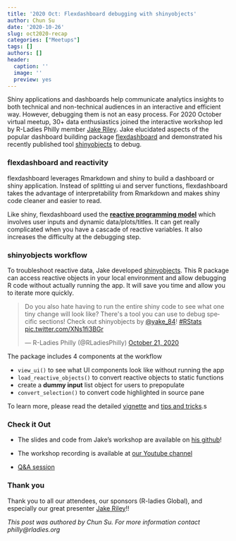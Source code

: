 ```yaml
---
title: '2020 Oct: Flexdashboard debugging with shinyobjects'
author: Chun Su
date: '2020-10-26'
slug: oct2020-recap
categories: ["Meetups"]
tags: []
authors: []
header:
  caption: ''
  image: ''
  preview: yes
---
```


Shiny applications and dashboards help communicate analytics insights to both technical and non-technical audiences in an interactive and efficient way. However, debugging them is not an easy process. For 2020 October virtual meetup, 30+ data enthusiastics joined the interactive workshop led by R-Ladies Philly member [Jake Riley](https://twitter.com/yake_84). Jake elucidated aspects of the popular dashboard building package [flexdashboard](https://rmarkdown.rstudio.com/flexdashboard/) and demonstrated his recently published tool [shinyobjects](https://cran.r-project.org/web/packages/shinyobjects/index.html) to debug.

### flexdashboard and reactivity
flexdashboard leverages Rmarkdown and shiny to build a dashboard or shiny application. Instead of splitting ui and server functions, flexdashboard takes the advantage of interpretability from Rmarkdown and makes shiny code cleaner and easier to read. 

Like shiny, flexdashboard used the [**reactive programming model**](https://shiny.rstudio.com/articles/reactivity-overview.html) which involves user inputs and dynamic data/plots/titles. It can get really complicated when you have a cascade of reactive variables. It also increases the difficulty at the debugging step. 

### shinyobjects workflow
To troubleshoot reactive data, Jake developed [shinyobjects](https://cran.r-project.org/web/packages/shinyobjects/index.html). This R package can access reactive objects in your local environment and allow debugging R code without actually running the app. It will save you time and allow you to iterate more quickly. 

<blockquote class="twitter-tweet"><p lang="en" dir="ltr">Do you also hate having to run the entire shiny code to see what one tiny change will look like? There&#39;s a tool you can use to debug specific sections! Check out shinyobjects by <a href="https://twitter.com/yake_84?ref_src=twsrc%5Etfw">@yake_84</a>! <a href="https://twitter.com/hashtag/RStats?src=hash&amp;ref_src=twsrc%5Etfw">#RStats</a> <a href="https://t.co/XNs1fi3BGr">pic.twitter.com/XNs1fi3BGr</a></p>&mdash; R-Ladies Philly (@RLadiesPhilly) <a href="https://twitter.com/RLadiesPhilly/status/1319046827702996992?ref_src=twsrc%5Etfw">October 21, 2020</a></blockquote> <script async src="https://platform.twitter.com/widgets.js" charset="utf-8"></script>

The package includes 4 components at the workflow

* `view_ui()` to see what UI components look like without running the app
* `load_reactive_objects()` to convert reactive objects to static functions
* create a **dummy input** list object for users to prepopulate
* `convert_selection()` to convert code highlighted in source pane

To learn more, please read the detailed [vignette](https://www.rdocumentation.org/packages/shinyobjects/versions/0.1.1) and [tips and tricks](https://rjake.github.io/shinyobjects/articles/tips-and-tricks.html).s

### Check it Out

* The slides and code from Jake's workshop are available on [his github](https://github.com/rjake/workshop-flexdashboard-shinyobjects)!

* The workshop recording is available at [our Youtube channel](https://www.youtube.com/channel/UCPque9BaFV9p0hcgImrYBzg)
* [Q&A session](https://docs.google.com/document/d/1FG3CQJeESXa40cvSfzkNQnxfIQU9zQFq_OL9KLzD5JA/edit)

### Thank you
Thank you to all our attendees, our sponsors (R-ladies Global), and especially our great presenter [Jake Riley](https://twitter.com/yake_84)!!

*This post was authored by Chun Su. For more information contact philly@rladies.org*
